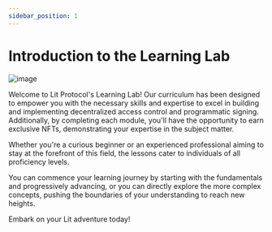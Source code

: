 ```yaml
---
sidebar_position: 1
---
```


# Introduction to the Learning Lab

![image](../../../static/img/learningLab.png)

Welcome to Lit Protocol's Learning Lab! Our curriculum has been designed to empower you with the necessary skills and expertise to excel in building and implementing decentralized access control and programmatic signing. Additionally, by completing each module, you'll have the opportunity to earn exclusive NFTs, demonstrating your expertise in the subject matter.

Whether you're a curious beginner or an experienced professional aiming to stay at the forefront of this field, the lessons cater to individuals of all proficiency levels. 

You can commence your learning journey by starting with the fundamentals and progressively advancing, or you can directly explore the more complex concepts, pushing the boundaries of your understanding to reach new heights.

Embark on your Lit adventure today!

<IntroSection title="Intro"></IntroSection>

<CodebreakerSection title="Codebreaker Challenges"></CodebreakerSection>

<EcosystemSection title="Join the Lit Ecosystem"></EcosystemSection>